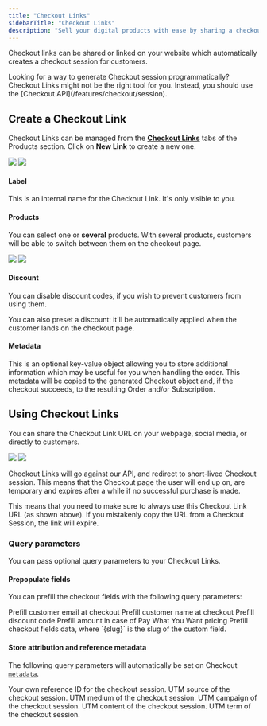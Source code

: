 ```yaml
---
title: "Checkout Links"
sidebarTitle: "Checkout Links"
description: "Sell your digital products with ease by sharing a checkout link to select products"
---
```


Checkout links can be shared or linked on your website which automatically
creates a checkout session for customers.

<Tip>
  Looking for a way to generate Checkout session programmatically? Checkout
  Links might not be the right tool for you. Instead, you should use the
  [Checkout API](/features/checkout/session).
</Tip>

## Create a Checkout Link

Checkout Links can be managed from the [**Checkout Links**](https://polar.sh/dashboard/*/products/checkout-links) tabs of the Products section. Click on **New Link** to create a new one.

<Frame>
  <img
    className="block dark:hidden"
    src="/assets/features/checkout/links/create.light.png"
  />
  <img
    className="hidden dark:block"
    src="/assets/features/checkout/links/create.dark.png"
  />
</Frame>

#### Label

This is an internal name for the Checkout Link. It's only visible to you.

#### Products

You can select one or **several** products. With several products, customers will be able to switch between them on the checkout page.

<img
  className="block dark:hidden"
  src="/assets/features/checkout/links/checkout_multiple_products.light.png"
/>
<img
  className="hidden dark:block"
  src="/assets/features/checkout/links/checkout_multiple_products.dark.png"
/>

#### Discount

You can disable discount codes, if you wish to prevent customers from using them.

You can also preset a discount: it'll be automatically applied when the customer lands on the checkout page.

#### Metadata

This is an optional key-value object allowing you to store additional information which may be useful for you when handling the order. This metadata will be copied to the generated Checkout object and, if the checkout succeeds, to the resulting Order and/or Subscription.

## Using Checkout Links

You can share the Checkout Link URL on your webpage, social media, or directly to customers.

<img
  className="block dark:hidden"
  src="/assets/features/checkout/links/checkout_link.light.png"
/>
<img
  className="hidden dark:block"
  src="/assets/features/checkout/links/checkout_link.dark.png"
/>

<Warning>
  Checkout Links will go against our API, and redirect to short-lived Checkout session. This means that the Checkout page the user will end up on, are temporary and expires after a while if no successful purchase is made.

This means that you need to make sure to always use this Checkout Link URL (as shown above). If you mistakenly copy the URL from a Checkout Session, the link will expire.

</Warning>

### Query parameters

You can pass optional query parameters to your Checkout Links.

#### Prepopulate fields

You can prefill the checkout fields with the following query parameters:

<ParamField path="customer_email" type="string">
  Prefill customer email at checkout
</ParamField>

<ParamField path="customer_name" type="string">
  Prefill customer name at checkout
</ParamField>

<ParamField path="discount_code" type="string">
  Prefill discount code
</ParamField>

<ParamField path="amount" type="string">
  Prefill amount in case of Pay What You Want pricing
</ParamField>

<ParamField path="custom_field_data.{slug}" type="string">
  Prefill checkout fields data, where `{slug}` is the slug of the custom field.
</ParamField>

#### Store attribution and reference metadata

The following query parameters will automatically be set on Checkout [`metadata`](/api-reference/checkouts/get-session#response-metadata).

<ParamField path="reference_id" type="string">
  Your own reference ID for the checkout session.
</ParamField>

<ParamField path="utm_source" type="string">
  UTM source of the checkout session.
</ParamField>

<ParamField path="utm_medium" type="string">
  UTM medium of the checkout session.
</ParamField>

<ParamField path="utm_campaign" type="string">
  UTM campaign of the checkout session.
</ParamField>

<ParamField path="utm_content" type="string">
  UTM content of the checkout session.
</ParamField>

<ParamField path="utm_term" type="string">
  UTM term of the checkout session.
</ParamField>
